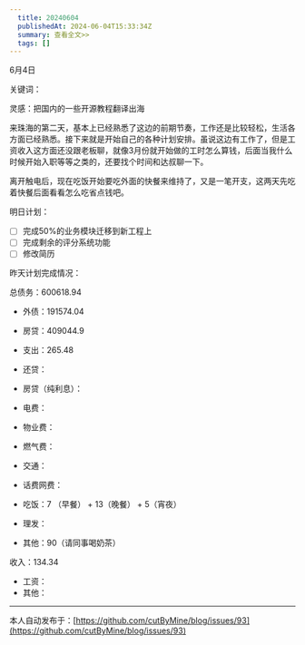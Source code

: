 ```yaml
---
  title: 20240604
  publishedAt: 2024-06-04T15:33:34Z
  summary: 查看全文>>
  tags: []
---
```


6月4日

关键词：

灵感：把国内的一些开源教程翻译出海

来珠海的第二天，基本上已经熟悉了这边的前期节奏，工作还是比较轻松，生活各方面已经熟悉。接下来就是开始自己的各种计划安排。虽说这边有工作了，但是工资收入这方面还没跟老板聊，就像3月份就开始做的工时怎么算钱，后面当我什么时候开始入职等等之类的，还要找个时间和达叔聊一下。

离开触电后，现在吃饭开始要吃外面的快餐来维持了，又是一笔开支，这两天先吃着快餐后面看看怎么吃省点钱吧。

明日计划：

- [ ] 完成50%的业务模块迁移到新工程上
- [ ] 完成剩余的评分系统功能
- [ ] 修改简历

昨天计划完成情况：

总债务：600618.94
- 外债：191574.04
- 房贷：409044.9

- 支出：265.48
- 还贷：
- 房贷（纯利息）：
- 电费：
- 物业费：
- 燃气费：
- 交通：
- 话费网费：
- 吃饭：7 （早餐） + 13（晚餐） + 5（宵夜）
- 理发：
- 其他：90（请同事喝奶茶）

收入：134.34
- 工资：
- 其他：


---
本人自动发布于：[https://github.com/cutByMine/blog/issues/93](https://github.com/cutByMine/blog/issues/93)
